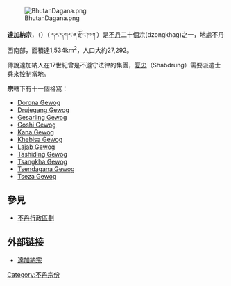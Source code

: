 {{External links|time=2022-01-25T16:09:41+00:00}}
{{coord|27|0|N|89|55|E|display=title}}
[[File:BhutanDagana.png|thumb]]

'''達加納宗'''，（{{lang-en|'''Dagana'''}}）（ དར་དཀར་ན་རྫོང་ཁག་）是[[不丹|不丹]]二十個宗(dzongkhag)之一，地處不丹西南部，面積達1,534km<sup>2</sup>，人口大約27,292。

傳說達加納人在17世紀曾是不遵守法律的集團，[[夏忠|夏忠]]（Shabdrung）需要派遣士兵來控制當地。

'''宗'''轄下有十一個格窩：
* [https://web.archive.org/web/20050816075047/http://www.dop.gov.bt/fyp/09/dg_Dorona.pdf Dorona Gewog]
* [https://web.archive.org/web/20050530201732/http://www.dop.gov.bt/fyp/09/dg_Drujegang.pdf Drujegang Gewog]
* [https://web.archive.org/web/20050817021203/http://www.dop.gov.bt/fyp/09/dg_Gesarling.pdf Gesarling Gewog]
* [https://web.archive.org/web/20041022214603/http://www.dop.gov.bt/fyp/09/dg_Goshi.pdf Goshi Gewog]
* [https://web.archive.org/web/20041022224503/http://www.dop.gov.bt/fyp/09/dg_Kana.pdf Kana Gewog]
* [https://web.archive.org/web/20050816160616/http://www.dop.gov.bt/fyp/09/dg_Khebisa.pdf Khebisa Gewog]
* [https://web.archive.org/web/20050817045217/http://www.dop.gov.bt/fyp/09/dg_Lajab.pdf Lajab Gewog]
* [https://web.archive.org/web/20050816130441/http://www.dop.gov.bt/fyp/09/dg_Tashiding.pdf Tashiding Gewog]
* [https://web.archive.org/web/20050817073451/http://www.dop.gov.bt/fyp/09/dg_Tsangkha.pdf Tsangkha Gewog]
* [https://web.archive.org/web/20050816162558/http://www.dop.gov.bt/fyp/09/dg_Tsendagana.pdf Tsendagana Gewog]
* [https://web.archive.org/web/20041022224929/http://www.dop.gov.bt/fyp/09/dg_Tseza.pdf Tseza Gewog]

== 參見 ==
* [[不丹行政區劃|不丹行政區劃]]

== 外部链接 ==
* [http://www.dop.gov.bt/gpis/DzProfile/dzoProfilemain.asp?dzoCode=3&profYear=2003 達加納宗]{{dead link|date=十月 2017 |bot=InternetArchiveBot }}

{{Bhutan}}
{{Asia-geo-stub}}

[[Category:不丹宗份|Category:不丹宗份]]